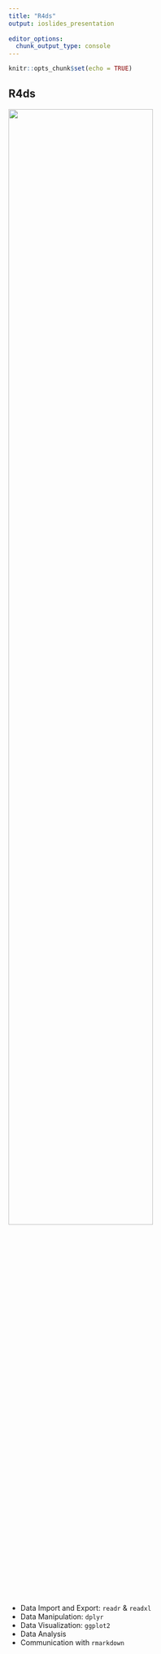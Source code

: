 ```yaml
---
title: "R4ds"
output: ioslides_presentation
   
editor_options: 
  chunk_output_type: console
---
```


```r
knitr::opts_chunk$set(echo = TRUE)
```

<p class="forceBreak"></p>

## R4ds {.columns-2 .smaller}
![](./images/flow.png){width=75%}

<p class="forceBreak"></p>

* Data Import and Export: `readr` & `readxl`
* Data Manipulation: `dplyr`
* Data Visualization: `ggplot2` 
* Data Analysis
* Communication with `rmarkdown`


